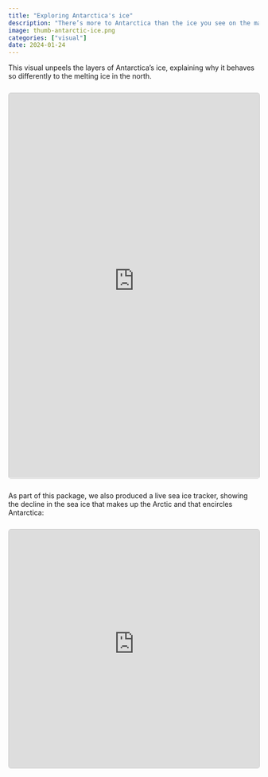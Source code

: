```yaml
---
title: "Exploring Antarctica's ice"
description: "There’s more to Antarctica than the ice you see on the maps. Go on a tour of the frozen continent."
image: thumb-antarctic-ice.png
categories: ["visual"]
date: 2024-01-24
---
```


This visual unpeels the layers of Antarctica's ice, explaining why it behaves so differently to the melting ice in the north.

```{=html}
<div style="aspect-ratio: 13 / 20; width: 100%; min-height: 500px; max-height: 893px; margin-top: 25px; margin-bottom: 25px; border: 1px solid #cccccc; border-radius: 5px;">
  <iframe allow="fullscreen; clipboard-write self https://antarcticamap.360visuals.org" allowfullscreen="true" src="https://antarcticamap.360visuals.org/antarctic-map/"     title="Interactive: exploring Antarctica’s ice" style="width:100%; height:100%; position: relative; top: 0; left: 0; border:none; background-color: white;" scrolling="no">
  </iframe>
</div>
```

As part of this package, we also produced a live sea ice tracker, showing the decline in the sea ice that makes up the Arctic and that encircles Antarctica:

```{=html}
<div style="aspect-ratio: 21 / 20; width: 100%; min-height: 350px; max-height: 576px; margin-top: 25px; margin-bottom: 25px; border: 1px solid #cccccc; border-radius: 5px;">
  <iframe
    allow="fullscreen; clipboard-write self https://seaicetracker.360visuals.org"
    allowfullscreen="true"
    src="https://seaicetracker.360visuals.org/seaice-chart/"
    title="Interactive: shrinking sea ice"
    style="width:100%; height:100%; position: relative; top: 0; left: 0; border:none; background-color: white;" scrolling="no"></iframe>
</div>
```
